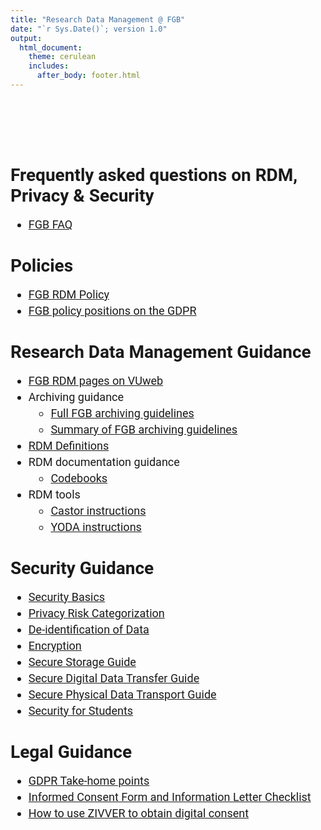 ```yaml
---
title: "Research Data Management @ FGB"
date: "`r Sys.Date()`; version 1.0"
output: 
  html_document:
    theme: cerulean
    includes: 
      after_body: footer.html
---
```



<style type="text/css">

/* need to ensure all text is in Roboto so as to be in-line with VU house style*/

body {
  font-family: 'Roboto', sans-serif;
}

.main-container {
  max-width: 80%;
  margin-left: auto;
  margin-right: auto;
  padding-top: 5%;
  padding-bottom: 30%;
  padding-right: 10%;
  padding-left: 10%;
}

h1.title {
  font-size: 28px;
  text-align: center;
}

h4.date { /* this is to affect the size of the date text in the YAML when it prints in html  */
  font-size: 20px;
  text-align: center;
}

p, summary {
  font-size: 18px;
}

li {
  font-size: 18px;
  margin: 5px;
}




</style>

\
\
\



# Frequently asked questions on RDM, Privacy & Security

* [FGB FAQ](https://fgb-rdm.nl/FAQ/){target="_blank"}


# Policies

* [FGB RDM Policy](../Policies/FGB_RDM_Policy.html){target="_blank"}
* [FGB policy positions on the GDPR](../Policies/FGB_Policy_Positions_GDPR.html){target="_blank"}


# Research Data Management Guidance

* [FGB RDM pages on VUweb](https://vu.nl/en/employee/research-data-management-fbms){target="_blank"}
* Archiving guidance
  + [Full FGB archiving guidelines](archiving/ArchivingGuidelinesFull.html){target="_blank"}
  + [Summary of FGB archiving guidelines](archiving/ArchivingGuidelinesSummary.html){target="_blank"}
* [RDM Definitions](definitions/Definitions.html){target="_blank"}
* RDM documentation guidance
  + [Codebooks](documentation/Codebooks.html){target="_blank"}
* RDM tools
  + [Castor instructions](tools/Castor_spelregels.html){target="_blank"}
  + [YODA instructions](tools/YODAInstructionsFGB.html){target="_blank"}
  

# Security Guidance

* [Security Basics](../Security/SecurityBasics.html){target="_blank"}
* [Privacy Risk Categorization](../Security/PrivacyRisks.html){target="_blank"}
* [De-identification of Data](../Security/Deidentification.html){target="_blank"}
* [Encryption](../Security/Encryption.html){target="_blank"}
* [Secure Storage Guide](../Security/Storage.html){target="_blank"}
* [Secure Digital Data Transfer Guide](../Security/DigitalTransfer.html){target="_blank"}
* [Secure Physical Data Transport Guide](../Security/PhysicalTransport.html){target="_blank"}
* [Security for Students](../Security/SecurityForStudents.html){target="_blank"}

# Legal Guidance

* [GDPR Take-home points](../legal/GDPRBasics.html){target="_blank"}
* [Informed Consent Form and Information Letter Checklist](../legal/ICFChecklist.html){target="_blank"}
* [How to use ZIVVER to obtain digital consent](../legal/ZIVVERdigitalConsent.html){target="_blank"}
